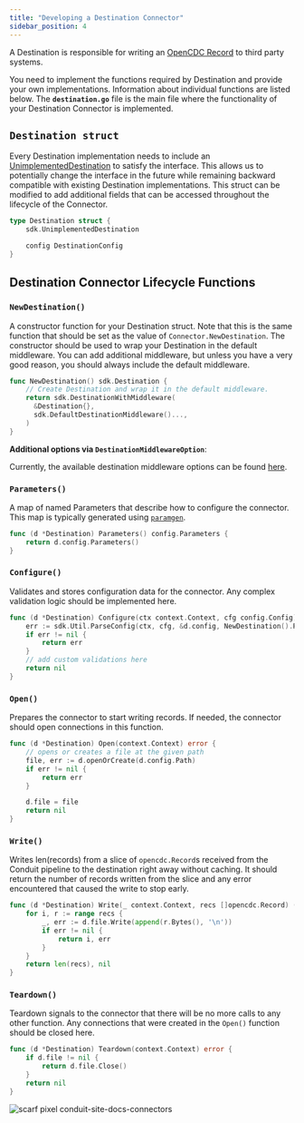 ```yaml
---
title: "Developing a Destination Connector"
sidebar_position: 4
---
```


A Destination is responsible for writing an [OpenCDC Record](https://pkg.go.dev/github.com/conduitio/conduit-commons/opencdc#Record) to third party systems.

You need to implement the functions required by Destination and provide your own implementations. Information about individual functions are listed below. The **`destination.go`** file is the main file where the functionality of your Destination Connector is implemented.

## `Destination struct`

Every Destination implementation needs to include an [UnimplementedDestination](https://pkg.go.dev/github.com/conduitio/conduit-connector-sdk#UnimplementedDestination) to satisfy the interface. This allows us to potentially change the interface in the future while remaining backward compatible with existing Destination implementations.  This struct can be modified to add additional fields that can be accessed throughout the lifecycle of the Connector.

```go
type Destination struct {
    sdk.UnimplementedDestination

    config DestinationConfig
}
```

## Destination Connector Lifecycle Functions

### `NewDestination()`

A constructor function for your Destination struct. Note that this is the same function that should be set as the value of `Connector.NewDestination`. The constructor should be used to wrap your Destination in the default middleware. You can add additional middleware, but unless you have a very good reason, you should always include the default middleware.

```go
func NewDestination() sdk.Destination {
    // Create Destination and wrap it in the default middleware.
    return sdk.DestinationWithMiddleware(
      &Destination{}, 
      sdk.DefaultDestinationMiddleware()...,
    )
}
```

**Additional options via `DestinationMiddlewareOption`**:

Currently, the available destination middleware options can be found [here](https://github.com/ConduitIO/conduit-connector-sdk/blob/1cbe778fabc8f903e075872560e6a91049d2e978/destination_middleware.go#L44-L50).

### `Parameters()`

A map of named Parameters that describe how to configure the connector. This map is typically generated using [`paramgen`](https://github.com/ConduitIO/conduit-commons/tree/main/paramgen).

```go
func (d *Destination) Parameters() config.Parameters {
	return d.config.Parameters()
}
```

### `Configure()`

Validates and stores configuration data for the connector. Any complex validation logic should be implemented here.

```go
func (d *Destination) Configure(ctx context.Context, cfg config.Config) error {
	err := sdk.Util.ParseConfig(ctx, cfg, &d.config, NewDestination().Parameters())
	if err != nil {
		return err
	}
    // add custom validations here
	return nil
}
```

### `Open()`

Prepares the connector to start writing records. If needed, the connector should open connections in this function.

```go
func (d *Destination) Open(context.Context) error {
	// opens or creates a file at the given path
	file, err := d.openOrCreate(d.config.Path)
	if err != nil {
		return err
	}

	d.file = file
	return nil
}
```

### `Write()`

Writes len(records) from a slice of `opencdc.Record`s received from the Conduit pipeline to the destination right away without caching. It should return the number of records written from the slice and any error encountered that caused the write to stop early.

```go
func (d *Destination) Write(_ context.Context, recs []opencdc.Record) (int, error) {
	for i, r := range recs {
		_, err := d.file.Write(append(r.Bytes(), '\n'))
		if err != nil {
			return i, err
		}
	}
	return len(recs), nil
}
```

### `Teardown()`

Teardown signals to the connector that there will be no more calls to any other function. Any connections that were created in the `Open()` function should be closed here.

```go
func (d *Destination) Teardown(context.Context) error {
	if d.file != nil {
		return d.file.Close()
	}
	return nil
}
```

![scarf pixel conduit-site-docs-connectors](https://static.scarf.sh/a.png?x-pxid=2fa824d7-fd94-4cf9-a5c8-ea63c9860213)